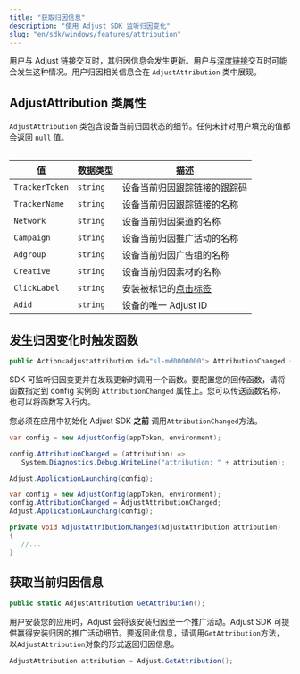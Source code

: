 ```yaml
---
title: "获取归因信息"
description: "使用 Adjust SDK 监听归因变化"
slug: "en/sdk/windows/features/attribution"
---
```

用户与 Adjust 链接交互时，其归因信息会发生更新。用户与[深度链接](https://help.adjust.com/en/article/deep-links)交互时可能会发生这种情况。用户归因相关信息会在 `AdjustAttribution` 类中展现。

AdjustAttribution 类属性
---------------------

`AdjustAttribution` 类包含设备当前归因状态的细节。任何未针对用户填充的值都会返回 `null` 值。
<table> 

|       值        |   数据类型   |                              描述                               |
|----------------|----------|---------------------------------------------------------------|
| `TrackerToken` | `string` | 设备当前归因跟踪链接的跟踪码                                                |
| `TrackerName`  | `string` | 设备当前归因跟踪链接的名称                                                 |
| `Network`      | `string` | 设备当前归因渠道的名称                                                   |
| `Campaign`     | `string` | 设备当前归因推广活动的名称                                                 |
| `Adgroup`      | `string` | 设备当前归因广告组的名称                                                  |
| `Creative`     | `string` | 设备当前归因素材的名称                                                   |
| `ClickLabel`   | `string` | 安装被标记的[点击标签](https://help.adjust.com/en/article/user-rewards) |
| `Adid`         | `string` | 设备的唯一 Adjust ID                                               |

</Table> 

发生归因变化时触发函数
-----------

```cs
public Action<adjustattribution id="sl-md0000000"> AttributionChanged { get; set; }
```

SDK 可监听归因变更并在发现更新时调用一个函数。要配置您的回传函数，请将函数指定到 config 实例的 `AttributionChanged` 属性上。您可以传送函数名称，也可以将函数写入行内。
<callout type="important"> 

您必须在应用中初始化 Adjust SDK **之前** 调用`AttributionChanged`方法。
</Callout> <tabs> <tab title="行内函数"> 

```cs
var config = new AdjustConfig(appToken, environment);

config.AttributionChanged = (attribution) =>
   System.Diagnostics.Debug.WriteLine("attribution: " + attribution);

Adjust.ApplicationLaunching(config);
```

</Tab> <tab title="函数名称"> 

```cs
var config = new AdjustConfig(appToken, environment);
config.AttributionChanged = AdjustAttributionChanged;
Adjust.ApplicationLaunching(config);

private void AdjustAttributionChanged(AdjustAttribution attribution)
{
   //...
}
```

</Tab> </Tabs> 

获取当前归因信息
--------

```cs
public static AdjustAttribution GetAttribution();
```

<minorversion added="v4.12.0"> 

用户安装您的应用时，Adjust 会将该安装归因至一个推广活动。Adjust SDK 可提供赢得安装归因的推广活动细节。要返回此信息，请调用`GetAttribution`方法，以`AdjustAttribution`对象的形式返回归因信息。
</MinorVersion> 

```cs
AdjustAttribution attribution = Adjust.GetAttribution();
```

